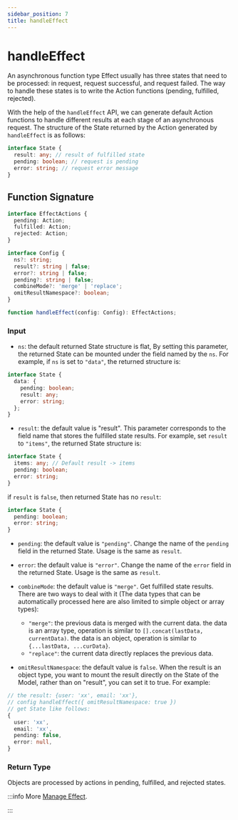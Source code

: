 ```yaml
---
sidebar_position: 7
title: handleEffect
---
```

# handleEffect


<ReduckTip />

An asynchronous function type Effect usually has three states that need to be processed: in request, request successful, and request failed. The way to handle these states is to write the Action functions (pending, fulfilled, rejected).

With the help of the `handleEffect` API, we can generate default Action functions to handle different results at each stage of an asynchronous request. The structure of the State returned by the Action generated by `handleEffect` is as follows:

```ts
interface State {
  result: any; // result of fulfilled state
  pending: boolean; // request is pending
  error: string; // request error message
}
```

## Function Signature

```ts
interface EffectActions {
  pending: Action;
  fulfilled: Action;
  rejected: Action;
}

interface Config {
  ns?: string;
  result?: string | false;
  error?: string | false;
  pending?: string | false;
  combineMode?: 'merge' | 'replace';
  omitResultNamespace?: boolean;
}

function handleEffect(config: Config): EffectActions;
```

### Input

- `ns`: the default returned State structure is flat, By setting this parameter, the returned State can be mounted under the field named by the `ns`. For example, if `ns` is set to `"data"`, the returned structure is:

```ts
interface State {
  data: {
    pending: boolean;
    result: any;
    error: string;
  };
}
```

- `result`: the default value is "result". This parameter corresponds to the field name that stores the fulfilled state results. For example, set `result` to `"items"`, the returned State structure is:

```ts
interface State {
  items: any; // Default result -> items
  pending: boolean;
  error: string;
}
```

if `result` is `false`, then returned State has no `result`:

```ts
interface State {
  pending: boolean;
  error: string;
}
```

- `pending`: the default value is `"pending"`. Change the name of the `pending` field in the returned State. Usage is the same as `result`.

- `error`: the default value is `"error"`. Change the name of the `error` field in the returned State. Usage is the same as `result`.

- `combineMode`: the default value is `"merge"`. Get fulfilled state results. There are two ways to deal with it (The data types that can be automatically processed here are also limited to simple object or array types):

  - `"merge"`: the previous data is merged with the current data. the data is an array type, operation is similar to `[].concat(lastData, currentData)`. the data is an object, operation is similar to `{...lastData, ...curData}`.
  - `"replace"`: the current data directly replaces the previous data.

- `omitResultNamespace`: the default value is `false`. When the result is an object type, you want to mount the result directly on the State of the Model, rather than on "result", you can set it to true. For example:

```ts
// the result: {user: 'xx', email: 'xx'},
// config handleEffect({ omitResultNamespace: true })
// get State like follows:
{
  user: 'xx',
  email: 'xx',
  pending: false,
  error: null,
}
```

### Return Type

Objects are processed by actions in pending, fulfilled, and rejected states.

:::info More
[Manage Effect](/guides/topic-detail/model/manage-effects).

:::
